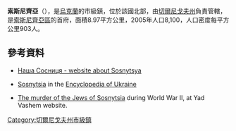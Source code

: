 {{No footnotes|time=2015-09-16T15:10:05+00:00}}
{{Coord|51|31|52|N|32|29|59|E|display=title}}

'''索斯尼齊亞'''（{{lang-uk|Сосниця}}），是[[烏克蘭|烏克蘭]]的市級鎮，位於該國北部，由[[切爾尼戈夫州|切爾尼戈夫州]]負責管轄，是[[索斯尼齊亞區|索斯尼齊亞區]]的首府，面積8.97平方公里，2005年人口8,100，人口密度每平方公里903人。

==參考資料==
*[https://sosnitsa.com// Наша Сосниця - website about Sosnytsya]
*{{en icon}} [http://www.encyclopediaofukraine.com/pages/S/O/Sosnytsia.htm Sosnytsia] in the [http://www.encyclopediaofukraine.com Encyclopedia of Ukraine] {{Wayback|url=http://www.encyclopediaofukraine.com/ |date=20090815063149 }}
* [http://www.yadvashem.org/untoldstories/database/index.asp?cid=516 The murder of the Jews of Sosnytsia] during World War II, at Yad Vashem website.

{{DEFAULTSORT:Сосниця}}
[[Category:切爾尼戈夫州市級鎮|Category:切爾尼戈夫州市級鎮]]


{{Chernihiv-geo-stub}}